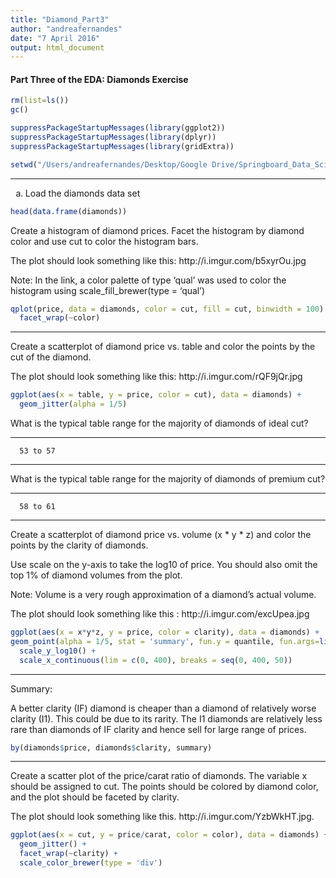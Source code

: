 ```yaml
---
title: "Diamond_Part3"
author: "andreafernandes"
date: "7 April 2016"
output: html_document
---
```

#### Part Three of the EDA: Diamonds Exercise

```r
rm(list=ls())
gc()

suppressPackageStartupMessages(library(ggplot2))
suppressPackageStartupMessages(library(dplyr))
suppressPackageStartupMessages(library(gridExtra))

setwd("/Users/andreafernandes/Desktop/Google Drive/Springboard_Data_Science_Course_2016/DataScience/Lesson5/")
```


******


a) Load the diamonds data set
```r
head(data.frame(diamonds))
```

Create a histogram of diamond prices. Facet the histogram by diamond color and use cut to color the histogram bars.

The plot should look something like this: http://i.imgur.com/b5xyrOu.jpg

Note: In the link, a color palette of type 'qual' was used to color the histogram using scale_fill_brewer(type = 'qual')

```r
qplot(price, data = diamonds, color = cut, fill = cut, binwidth = 100) +
  facet_wrap(~color) 

```


******


Create a scatterplot of diamond price vs. table and color the points by the cut of the diamond.

The plot should look something like this: http://i.imgur.com/rQF9jQr.jpg

```r
ggplot(aes(x = table, y = price, color = cut), data = diamonds) +
  geom_jitter(alpha = 1/5)
```

What is the typical table range for the majority of diamonds of ideal cut?

***
      53 to 57
***

What is the typical table range for the majority of diamonds of premium cut?

***
      58 to 61
***


Create a scatterplot of diamond price vs. volume (x * y * z) and color the points by the clarity of diamonds. 

Use scale on the y-axis to take the log10 of price. You should also
omit the top 1% of diamond volumes from the plot.

Note: Volume is a very rough approximation of a diamond's actual volume.

The plot should look something like this : http://i.imgur.com/excUpea.jpg

```r
ggplot(aes(x = x*y*z, y = price, color = clarity), data = diamonds) +
geom_point(alpha = 1/5, stat = 'summary', fun.y = quantile, fun.args=list(probs = 0.99)) +
  scale_y_log10() + 
  scale_x_continuous(lim = c(0, 400), breaks = seq(0, 400, 50))
```

*****

Summary:

A better clarity (IF) diamond is cheaper than a diamond of relatively worse clarity (I1). This could be due to its rarity. The I1 diamonds are relatively less rare than diamonds of IF clarity and hence sell for large range of prices. 

```r
by(diamonds$price, diamonds$clarity, summary)
```

******


Create a scatter plot of the price/carat ratio of diamonds. The variable x should be
assigned to cut. The points should be colored by diamond color, and the plot should be
faceted by clarity.

The plot should look something like this.
http://i.imgur.com/YzbWkHT.jpg.

```r
ggplot(aes(x = cut, y = price/carat, color = color), data = diamonds) +
  geom_jitter() +
  facet_wrap(~clarity) +
  scale_color_brewer(type = 'div')
```